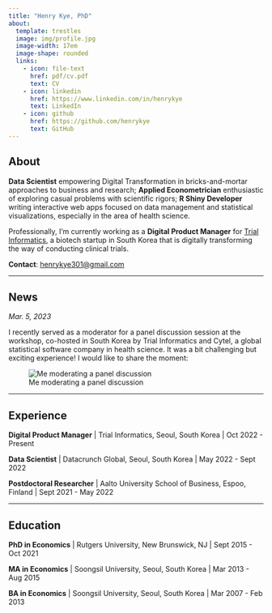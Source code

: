 ```yaml
---
title: "Henry Kye, PhD"
about:
  template: trestles
  image: img/profile.jpg
  image-width: 17em
  image-shape: rounded
  links:
    - icon: file-text
      href: pdf/cv.pdf
      text: CV
    - icon: linkedin
      href: https://www.linkedin.com/in/henrykye
      text: LinkedIn
    - icon: github
      href: https://github.com/henrykye
      text: GitHub
---
```


## About

**Data Scientist** empowering Digital Transformation in bricks-and-mortar approaches to business and research; **Applied Econometrician** enthusiastic of exploring casual problems with scientific rigors; **R Shiny Developer** writing interactive web apps focused on data management and statistical visualizations, especially in the area of health science.

Professionally, I'm currently working as a **Digital Product Manager** for [Trial Informatics](https://trialinformatics.com){.external target="_blank"}, a biotech startup in South Korea that is digitally transforming the way of conducting clinical trials.

**Contact**: <henrykye301@gmail.com>

---

## News

*Mar. 5, 2023*

I recently served as a moderator for a panel discussion session at the workshop, co-hosted in South Korea by Trial Informatics and Cytel, a global statistical software company in health science. It was a bit challenging but exciting experience! I would like to share the moment:

![Me moderating a panel discussion](img/idmc_workshop.jpg)




---

## Experience

**Digital Product Manager** | Trial Informatics, Seoul, South Korea | Oct 2022 - Present

**Data Scientist** | Datacrunch Global, Seoul, South Korea | May 2022 - Sept 2022

**Postdoctoral Researcher** | Aalto University School of Business, Espoo, Finland | Sept 2021 - May 2022

---

## Education

**PhD in Economics** | Rutgers University, New Brunswick, NJ  | Sept 2015 - Oct 2021

**MA in Economics** | Soongsil University, Seoul, South Korea | Mar 2013 - Aug 2015

**BA in Economics** | Soongsil University, Seoul, South Korea |  Mar 2007 - Feb 2013

